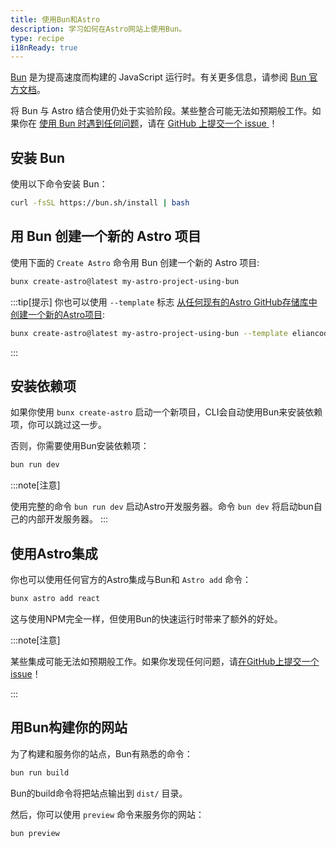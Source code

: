 ---
title: 使用Bun和Astro
description: 学习如何在Astro网站上使用Bun。
type: recipe
i18nReady: true
---

[Bun](https://bun.sh/) 是为提高速度而构建的 JavaScript 运行时。有关更多信息，请参阅 [Bun 官方文档](https://bun.sh/docs)。

将 Bun 与 Astro 结合使用仍处于实验阶段。某些整合可能无法如预期般工作。如果你在 [使用 Bun 时遇到任何问题](https://github.com/oven-sh/bun/issues/new/choose)，请在 [GitHub 上提交一个 issue ](https://github.com/withastro/astro/issues/new/choose)！



## 安装 Bun

使用以下命令安装 Bun：

```bash
curl -fsSL https://bun.sh/install | bash
```

## 用 Bun 创建一个新的 Astro 项目

使用下面的 `Create Astro` 命令用 Bun 创建一个新的 Astro 项目:

```bash
bunx create-astro@latest my-astro-project-using-bun
```

:::tip[提示]
你也可以使用 `--template` 标志 [从任何现有的Astro GitHub存储库中创建一个新的Astro项目](/zh-cn/install/auto/#入门模板):

```bash
bunx create-astro@latest my-astro-project-using-bun --template eliancodes/brutal
```

:::

## 安装依赖项

如果你使用 `bunx create-astro` 启动一个新项目，CLI会自动使用Bun来安装依赖项，你可以跳过这一步。

否则，你需要使用Bun安装依赖项：

```bash
bun run dev
```

:::note[注意]

使用完整的命令 `bun run dev` 启动Astro开发服务器。命令 `bun dev` 将启动bun自己的内部开发服务器。
:::

## 使用Astro集成

你也可以使用任何官方的Astro集成与Bun和 `Astro add` 命令：

```bash
bunx astro add react
```

这与使用NPM完全一样，但使用Bun的快速运行时带来了额外的好处。

:::note[注意]

某些集成可能无法如预期般工作。如果你发现任何问题，请[在GitHub上提交一个 issue](https://github.com/withastro/astro/issues/new/choose)！


:::

## 用Bun构建你的网站

为了构建和服务你的站点，Bun有熟悉的命令：

```bash
bun run build
```

Bun的build命令将把站点输出到 `dist/` 目录。

然后，你可以使用 `preview` 命令来服务你的网站：

```bash
bun preview
```